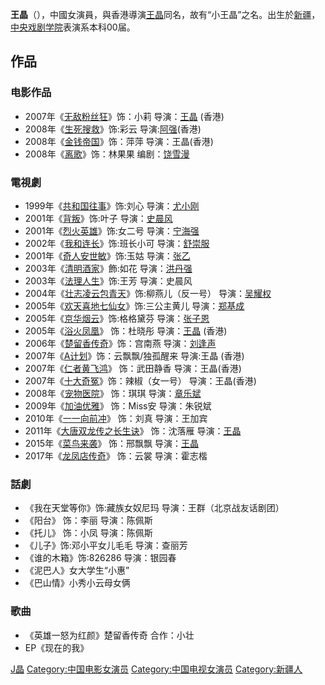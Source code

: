 {{Otheruses|王晶|other=同名或類似名的其它條目描述}}
{{blpunsourced|time=2018-01-09T19:05:00+00:00}}
{{藝人
| 姓名 = 王晶
| 圖片 = 
| 本名 = 
| 類型 = 女演员
| 羅馬拼音 = Wang Jing
| 國籍 = 
| 民族 = 
| 籍貫 =
| 出生日期 = {{birth_date_and_age|1979|3|18}}
| 出生地點 = 
| 逝世日期 = 
| 逝世地點 = 
| 職業 =[[演員|演員]]
| 語言 = [[普通話|普通話]]、[[英語|英語]]
| 教育程度 = 
| 母校 =
| 配偶 = 
| 兒女 = 
| 父母 = 
| 活躍年代 = 
| 網站 = 
| 相關團體 =
| IMDb = 
| 獎項 =
}}
'''王晶'''（{{bd|1979年|3月18日||}}），中國女演員，與香港導演[[王晶_(導演)|王晶]]同名，故有“小王晶”之名。出生於[[新疆|新疆]]，[[中央戏剧学院|中央戏剧学院]]表演系本科00届。

==作品==
===电影作品===
* 2007年《[[无敌粉丝狂|无敌粉丝狂]]》饰：小莉  导演：[[王晶_(導演)|王晶]] (香港)
* 2008年《[[生死搜救|生死搜救]]》饰:彩云 导演:[[阿强|阿强]](香港)
* 2008年《[[金钱帝国|金钱帝国]]》饰：萍萍  导演：王晶(香港)
* 2008年《[[离歌|离歌]]》饰：林果果 编剧：[[饶雪漫|饶雪漫]]

===電視劇===
*1999年《[[共和国往事|共和国往事]]》饰:刘心 导演：[[尤小刚|尤小刚]] 
*2001年《[[背叛_(2001年電視劇)|背叛]]》饰:叶子 导演：[[史晨风|史晨风]]
*2001年《[[烈火英雄|烈火英雄]]》饰:女二号 导演：[[宁海强|宁海强]]
*2002年《[[我和连长|我和连长]]》饰:班长小可  导演：[[舒崇服|舒崇服]]
*2001年《[[奇人安世敏|奇人安世敏]]》饰:玉姑 导演：[[张乙|张乙]]
*2003年《[[清明酒家|清明酒家]]》飾:如花 导演：[[洪丹强|洪丹强]]
*2003年《[[法理人生|法理人生]]》饰:王芳 导演：史晨风
*2004年《[[壮志凌云包青天|壮志凌云包青天]]》饰:柳燕儿（反一号） 导演：[[吴耀权|吴耀权]]
*2005年《[[欢天喜地七仙女|欢天喜地七仙女]]》饰:三公主黄儿 导演：[[郑基成|郑基成]]
*2005年《[[京华烟云_(2005年电视剧)|京华烟云]]》饰:格格黛芬  导演：[[张子恩|张子恩]]
*2005年《[[浴火鳳凰_(2006年電視劇)|浴火凤凰]]》 饰：杜晓彤 导演：[[王晶_(導演)|王晶]] (香港)
*2006年《[[楚留香傳奇_(電視劇)|楚留香传奇]]》饰：宫南燕  导演：[[刘逢声|刘逢声]]
*2007年《[[A計劃_(電視劇)|A计划]]》饰：云飘飘/独孤醒来  导演:王晶 (香港) 
*2007年《[[仁者黄飞鸿|仁者黄飞鸿]]》 饰：武田静香  导演：王晶(香港)
*2007年《[[十大奇冤|十大奇冤]]》饰：辣椒（女一号） 导演：王晶(香港)
*2008年《[[宠物医院|宠物医院]]》 饰：琪琪  导演：[[章乐斌|章乐斌]]
*2009年《[[加油优雅|加油优雅]]》 饰：Miss安  导演：朱锐斌
*2010年《[[一一向前冲|一一向前冲]]》 饰：刘真  导演：王加宾
*2011年《[[大唐双龙传之长生诀|大唐双龙传之长生诀]]》 饰：沈落雁  导演：[[王晶|王晶]]
*2015年《[[菜鸟来袭|菜鸟来袭]]》 饰：邢飘飘  导演：[[王晶|王晶]]
*2017年《[[龙凤店传奇|龙凤店传奇]]》 饰：云裳  导演：霍志楷

===話劇===
*《我在天堂等你》饰:藏族女奴尼玛 导演：王群（北京战友话剧团）
*《阳台》 饰：李丽 导演：陈佩斯
*《托儿》 饰：小凤 导演：陈佩斯
*《儿子》饰:邓小平女儿毛毛 导演：查丽芳
*《谁的木箱》饰:826286 导演：银园春
*《泥巴人》女大学生“小惠”
*《巴山情》小秀小云母女俩

===歌曲===
* 《英雄一怒为红颜》楚留香传奇 合作：小壮
* EP《现在的我》

[[Category:王姓|J晶]]
[[Category:中国电影女演员|Category:中国电影女演员]]
[[Category:中国电视女演员|Category:中国电视女演员]]
[[Category:新疆人|Category:新疆人]]